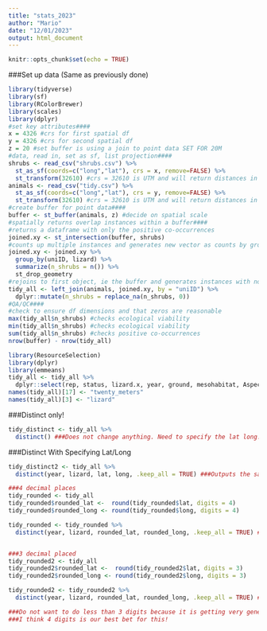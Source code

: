 ```yaml
---
title: "stats_2023"
author: "Mario"
date: "12/01/2023"
output: html_document
---
```


```r
knitr::opts_chunk$set(echo = TRUE)
```

###Set up data (Same as previously done)
```r
library(tidyverse)
library(sf)
library(RColorBrewer)
library(scales)
library(dplyr)
#set key attributes####
x = 4326 #crs for first spatial df
y = 4326 #crs for second spatial df
z = 20 #set buffer is using a join to point data SET FOR 20M
#data, read in, set as sf, list projection####
shrubs <- read_csv("shrubs.csv") %>% 
  st_as_sf(coords=c("long","lat"), crs = x, remove=FALSE) %>% 
  st_transform(32610) #crs = 32610 is UTM and will return distances in meters
animals <- read_csv("tidy.csv") %>% 
  st_as_sf(coords=c("long","lat"), crs = y, remove=FALSE) %>% 
  st_transform(32610) #crs = 32610 is UTM and will return distances in meters
#create buffer for point data####
buffer <- st_buffer(animals, z) #decide on spatial scale
#spatially returns overlap instances within a buffer####
#returns a dataframe with only the positive co-occurrences
joined.xy <- st_intersection(buffer, shrubs)
#counts up multiple instances and generates new vector as counts by grouping factors####
joined.xy <- joined.xy %>% 
  group_by(uniID, lizard) %>% 
  summarize(n_shrubs = n()) %>% 
  st_drop_geometry
#rejoins to first object, ie the buffer and generates instances with no overlaps as zero####
tidy_all <- left_join(animals, joined.xy, by = "uniID") %>% 
  dplyr::mutate(n_shrubs = replace_na(n_shrubs, 0))
#QA/QC####
#check to ensure df dimensions and that zeros are reasonable
max(tidy_all$n_shrubs) #checks ecological viability
min(tidy_all$n_shrubs) #checks ecological viability
sum(tidy_all$n_shrubs) #checks positive co-occurrences
nrow(buffer) - nrow(tidy_all)
```
```r
library(ResourceSelection)
library(dplyr) 
library(emmeans)
tidy_all <- tidy_all %>%
  dplyr::select(rep, status, lizard.x, year, ground, mesohabitat, Aspect.x, Slope.x, Elev.x, KDF.x, Shrub_Cov.x, NDVI.x, Solar.x, aspect.cat, lat, long, n_shrubs)
names(tidy_all)[17] <- "twenty_meters"
names(tidy_all)[3] <- "lizard"
```

###Distinct only!
```r
tidy_distinct <- tidy_all %>%
  distinct() ###Does not change anything. Need to specify the lat long. See next area. 9307
```
###Distinct With Specifying Lat/Long
```r
tidy_distinct2 <- tidy_all %>%
  distinct(year, lizard, lat, long, .keep_all = TRUE) ###Outputs the same thing that we previously did! 4169

###4 decimal places
tidy_rounded <- tidy_all
tidy_rounded$rounded_lat <-  round(tidy_rounded$lat, digits = 4)
tidy_rounded$rounded_long <- round(tidy_rounded$long, digits = 4)

tidy_rounded <- tidy_rounded %>%
  distinct(year, lizard, rounded_lat, rounded_long, .keep_all = TRUE) ###Outputs the same as previous work! 4169 same as other line above


###3 decimal placed
tidy_rounded2 <- tidy_all
tidy_rounded2$rounded_lat <-  round(tidy_rounded2$lat, digits = 3)
tidy_rounded2$rounded_long <- round(tidy_rounded2$long, digits = 3)

tidy_rounded2 <- tidy_rounded2 %>%
  distinct(year, lizard, rounded_lat, rounded_long, .keep_all = TRUE) ###Outputs 1101 datapoints only.

###Do not want to do less than 3 digits because it is getting very general.
###I think 4 digits is our best bet for this!
```

